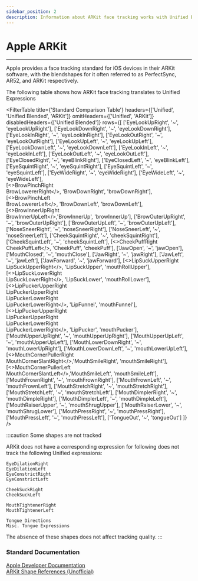 ```yaml
---
sidebar_position: 2
description: Information about ARKit face tracking works with Unified Expressions.
---
```



# Apple ARKit 

***

Apple provides a face tracking standard for iOS devices in their ARKit software, 
with the blendshapes for it often referred to as PerfectSync, AR52, and ARKit respectively.

The following table shows how ARKit face tracking translates to Unified Expressions

<FilterTable
  title={'Standard Comparison Table'}
  headers={['Unified', 'Unified Blended', 'ARKit']}
  omitHeaders={['Unified', 'ARKit']}
  disabledHeaders={['Unified Blended']}
  rows={[
    ['EyeLookUpRight', '~', 'eyeLookUpRight'],
    ['EyeLookDownRight', '~', 'eyeLookDownRight'],
    ['EyeLookInRight', '~', 'eyeLookInRight'],
    ['EyeLookOutRight', '~', 'eyeLookOutRight'],
    ['EyeLookUpLeft', '~', 'eyeLookUpLeft'],
    ['EyeLookDownLeft', '~', 'eyeLookDownLeft'],
    ['EyeLookInLeft', '~', 'eyeLookInLeft'],
    ['EyeLookOutLeft', '~', 'eyeLookOutLeft'],
    ['EyeClosedRight', '~', 'eyeBlinkRight'],
    ['EyeClosedLeft', '~', 'eyeBlinkLeft'],
    ['EyeSquintRight', '~', 'eyeSquintRight'],
    ['EyeSquintLeft', '~', 'eyeSquintLeft'],
    ['EyeWideRight', '~', 'eyeWideRight'],
    ['EyeWideLeft', '~', 'eyeWideLeft'],   
    [<>BrowPinchRight<br/>BrowLowererRight</>, 'BrowDownRight', 'browDownRight'],
    [<>BrowPinchLeft<br/>BrowLowererLeft</>, 'BrowDownLeft', 'browDownLeft'], 
    [<>BrowInnerUpRight<br/>BrowInnerUpLeft</>,'BrowInnerUp', 'browInnerUp'],
    ['BrowOuterUpRight', '~', 'browOuterUpRight'],
    ['BrowOuterUpLeft', '~', 'browOuterUpLeft'],
    ['NoseSneerRight', '~', 'noseSneerRight'],
    ['NoseSneerLeft', '~', 'noseSneerLeft'],
    ['CheekSquintRight', '~', 'cheekSquintRight'],
    ['CheekSquintLeft', '~', 'cheekSquintLeft'],
    [<>CheekPuffRight<br/>CheekPuffLeft</>, 'CheekPuff', 'cheekPuff'],
    ['JawOpen', '~', 'jawOpen'],
    ['MouthClosed', '~', 'mouthClose'],
    ['JawRight', '~', 'jawRight'],
    ['JawLeft', '~', 'jawLeft'],
    ['JawForward', '~', 'jawForward'],
    [<>LipSuckUpperRight<br/>LipSuckUpperRight</>, 'LipSuckUpper', 'mouthRollUpper'],
    [<>LipSuckLowerRight<br/>LipSuckLowerRight</>, 'LipSuckLower', 'mouthRollLower'],
    [<>LipPuckerUpperRight<br/>LipPuckerUpperRight<br/>LipPuckerLowerRight<br/>LipPuckerLowerRight</>, 'LipFunnel', 'mouthFunnel'],
    [<>LipPuckerUpperRight<br/>LipPuckerUpperRight<br/>LipPuckerLowerRight<br/>LipPuckerLowerRight</>, 'LipPucker', 'mouthPucker'],
    ['MouthUpperUpRight', '~', 'mouthUpperUpRight'],
    ['MouthUpperUpLeft', '~', 'mouthUpperUpLeft'],
    ['MouthLowerDownRight', '~', 'mouthLowerUpRight'],
    ['MouthLowerDownLeft', '~', 'mouthLowerUpLeft'],
    [<>MouthCornerPullerRight<br/>MouthCornerSlantRight</>,'MouthSmileRight', 'mouthSmileRight'],
    [<>MouthCornerPullerLeft<br/>MouthCornerSlantLeft</>,'MouthSmileLeft', 'mouthSmileLeft'],
    ['MouthFrownRight', '~', 'mouthFrownRight'],
    ['MouthFrownLeft', '~', 'mouthFrownLeft'],
    ['MouthStretchRight', '~', 'mouthStretchRight'],
    ['MouthStretchLeft', '~', 'mouthStretchLeft'],
    ['MouthDimplerRight', '~', 'mouthDimpleRight'],
    ['MouthDimplerLeft', '~', 'mouthDimpleLeft'],
    ['MouthRaiserUpper', '~', 'mouthShrugUpper'],
    ['MouthRaiserLower', '~', 'mouthShrugLower'],
    ['MouthPressRight', '~', 'mouthPressRight'],
    ['MouthPressLeft', '~', 'mouthPressLeft'],
    ['TongueOut', '~', 'tongueOut']
  ]}
/>

:::caution Some shapes are not tracked

ARKit  does not have a corresponding expression for following does not track the following Unified expressions:

```
EyeDilationRight
EyeDilationLeft
EyeConstrictRight
EyeConstrictLeft

CheekSuckRight
CheekSuckLeft

MouthTightenerRight
MouthTightenerLeft

Tongue Directions
Misc. Tongue Expressions
```

The absence of these shapes does not affect tracking quality.
:::

### Standard Documentation

<a href="https://developer.apple.com/documentation/arkit/arfaceanchor/blendshapelocation">Apple Developer Documentation</a><br/>
<a href="https://arkit-face-blendshapes.com/">ARKit Shape References (Unofficial)</a>